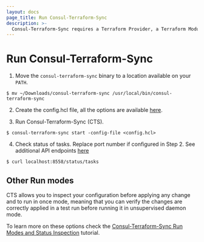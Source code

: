 ```yaml
---
layout: docs
page_title: Run Consul-Terraform-Sync
description: >-
  Consul-Terraform-Sync requires a Terraform Provider, a Terraform Module and a running Consul Cluster outside of the `consul-terraform-sync` daemon.
---
```


# Run Consul-Terraform-Sync

1. Move the `consul-terraform-sync` binary to a location available on your `PATH`.

  ```shell-session
  $ mv ~/Downloads/consul-terraform-sync /usr/local/bin/consul-terraform-sync
  ```

2. Create the config.hcl file, all the options are available [here](/docs/nia/configuration).

3. Run Consul-Terraform-Sync (CTS).

  ```shell-session
  $ consul-terraform-sync start -config-file <config.hcl>
  ```

4. Check status of tasks. Replace port number if configured in Step 2. See additional API endpoints [here](/docs/nia/api)

  ```shell-session
  $ curl localhost:8558/status/tasks
  ```

## Other Run modes

CTS allows you to inspect your configuration before applying any change and to run in once mode, meaning that you can verify the changes are correctly applied in a test run before running it in unsupervised daemon mode.

To learn more on these options check the [Consul-Terraform-Sync Run Modes and Status Inspection](/consul/tutorials/network-infrastructure-automation/consul-terraform-sync-run-and-inspect?utm_source=docs) tutorial.
